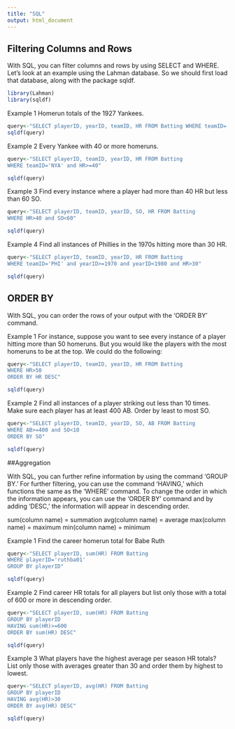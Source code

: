 ```yaml
---
title: "SQL"
output: html_document
---
```


## Filtering Columns and Rows
With SQL, you can filter columns and rows by using SELECT and WHERE. Let's look at an example using the Lahman database. So we should first load that database, along with the package sqldf.
```r
library(Lahman)
library(sqldf)
```

Example 1
Homerun totals of the 1927 Yankees.
```r
query<-"SELECT playerID, yearID, teamID, HR FROM Batting WHERE teamID='NYA'and yearID=1927"
sqldf(query)

```

Example 2
Every Yankee with 40 or more homeruns.
```r
query<-"SELECT playerID, teamID, yearID, HR FROM Batting
WHERE teamID='NYA' and HR>=40"

sqldf(query)
```

Example 3
Find every instance where a player had more than 40 HR but less than 60 SO.
```r
query<-"SELECT playerID, teamID, yearID, SO, HR FROM Batting
WHERE HR>40 and SO<60"

sqldf(query)
```

Example 4
Find all instances of Phillies in the 1970s hitting more than 30 HR. 

```r
query<-"SELECT playerID, teamID, yearID, HR FROM Batting
WHERE teamID='PHI' and yearID>=1970 and yearID<1980 and HR>30"

sqldf(query)
```


## ORDER BY

With SQL, you can order the rows of your output with the 'ORDER BY' command.

Example 1
For instance, suppose you want to see every instance of a player hitting more than 50 homeruns. But you would like the players with the most homeruns to be at the top. We could do the following:

```r
query<-"SELECT playerID, teamID, yearID, HR FROM Batting
WHERE HR>50
ORDER BY HR DESC"

sqldf(query)
```

Example 2
Find all instances of a player striking out less than 10 times. Make sure each player has at least 400 AB. Order by least to most SO.
```r
query<-"SELECT playerID, teamID, yearID, SO, AB FROM Batting
WHERE AB>=400 and SO<10
ORDER BY SO"

sqldf(query)
```

##Aggregation

With SQL, you can further refine information by using the command 'GROUP BY.' For further filtering, you can use the command 'HAVING,' which functions the same as the 'WHERE' command. To change the order in which the information appears, you can use the 'ORDER BY' command and by adding 'DESC,' the information will appear in descending order.

sum(column name) = summation
avg(column name) = average
max(column name) = maximum
min(column name) = minimum

Example 1
Find the career homerun total for Babe Ruth

```r
query<-"SELECT playerID, sum(HR) FROM Batting
WHERE playerID='ruthba01'
GROUP BY playerID"

sqldf(query)
```

Example 2
Find career HR totals for all players but list only those with a total of 600 or more in descending order.

```r
query<-"SELECT playerID, sum(HR) FROM Batting
GROUP BY playerID
HAVING sum(HR)>=600
ORDER BY sum(HR) DESC"

sqldf(query)
```

Example 3
What players have the highest average per season HR totals? List only those with averages greater than 30 and order them by highest to lowest.

```r
query<-"SELECT playerID, avg(HR) FROM Batting
GROUP BY playerID
HAVING avg(HR)>30
ORDER BY avg(HR) DESC"

sqldf(query)
```

